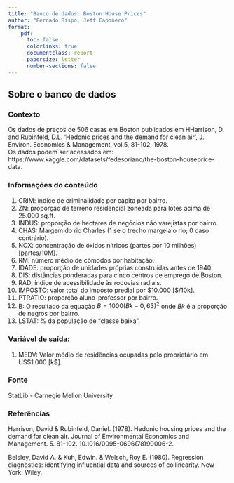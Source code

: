 ```yaml
---
title: "Banco de dados: Boston House Prices"
author: "Fernado Bispo, Jeff Caponero"
format:
    pdf:
      toc: false
      colorlinks: true
      documentclass: report
      papersize: letter
      number-sections: false
---
```


## Sobre o banco de dados

### Contexto

Os dados de preços de 506 casas em Boston publicados em HHarrison, D. and Rubinfeld, D.L. 'Hedonic prices and the demand for clean air', J. Environ. Economics & Management, vol.5, 81-102, 1978.  
Os dados podem ser acessados em:  https://www.kaggle.com/datasets/fedesoriano/the-boston-houseprice-data.  

### Informações do conteúdo

:::{.incrementyal}
1) CRIM: índice de criminalidade per capita por bairro.    
2) ZN: proporção de terreno residencial zoneada para lotes acima de 25.000 sq.ft.  
3) INDUS: proporção de hectares de negócios não varejistas por bairro.  
4) CHAS: Margem do rio Charles (1 se o trecho margeia o rio; 0 caso contrário).  
5) NOX: concentração de óxidos nítricos (partes por 10 milhões) [partes/10M].  
6) RM: número médio de cômodos por habitação.  
7) IDADE: proporção de unidades próprias construídas antes de 1940.  
8) DIS: distâncias ponderadas para cinco centros de emprego de Boston.  
9) RAD: índice de acessibilidade às rodovias radiais.  
10) IMPOSTO: valor total do imposto predial por \$10.000 [\$/10k].  
11) PTRATIO: proporção aluno-professor por bairro.  
12) B: O resultado da equação $B=1000(Bk - 0,63)^2$ onde $Bk$ é a proporção de negros por bairro.    
13) LSTAT: % da população de "classe baixa".  
:::

### Variável de saída:
1) MEDV: Valor médio de residências ocupadas pelo proprietário em US\$1.000 [k\$].  

### Fonte

StatLib - Carnegie Mellon University


### Referências

:::{.incrementyal}
Harrison, David & Rubinfeld, Daniel. (1978). Hedonic housing prices and the demand for clean air. Journal of Environmental Economics and Management. 5. 81-102. 10.1016/0095-0696(78)90006-2. 

Belsley, David A. & Kuh, Edwin. & Welsch, Roy E. (1980). Regression diagnostics: identifying influential data and sources of collinearity. New York: Wiley.
:::

